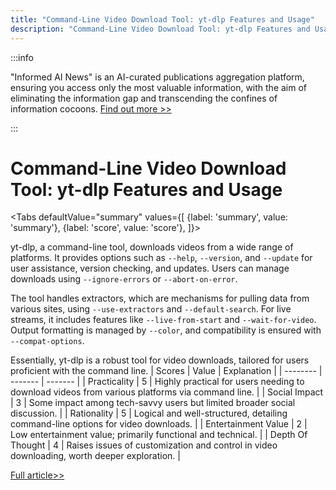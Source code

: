 ```yaml
---
title: "Command-Line Video Download Tool: yt-dlp Features and Usage"
description: "Command-Line Video Download Tool: yt-dlp Features and Usage"
---
```



:::info

"Informed AI News" is an AI-curated publications aggregation platform, ensuring you access only the most valuable information, with the aim of eliminating the information gap and transcending the confines of information cocoons.  [Find out more >>](/docs/guides)

:::

# Command-Line Video Download Tool: yt-dlp Features and Usage


<Tabs
	defaultValue="summary"
	values={[
	{label: 'summary', value: 'summary'},
	{label: 'score', value: 'score'},
]}>
<TabItem value="summary">


yt-dlp, a command-line tool, downloads videos from a wide range of platforms. It provides options such as `--help`, `--version`, and `--update` for user assistance, version checking, and updates. Users can manage downloads using `--ignore-errors` or `--abort-on-error`.

The tool handles extractors, which are mechanisms for pulling data from various sites, using `--use-extractors` and `--default-search`. For live streams, it includes features like `--live-from-start` and `--wait-for-video`. Output formatting is managed by `--color`, and compatibility is ensured with `--compat-options`.

Essentially, yt-dlp is a robust tool for video downloads, tailored for users proficient with the command line.
</TabItem>
<TabItem value="score">
	| Scores     | Value   | Explanation |
	| -------- | ------- | ------- |
	| Practicality  | 5    | Highly practical for users needing to download videos from various platforms via command line.    |
	| Social Impact | 3     | Some impact among tech-savvy users but limited broader social discussion.    |
	| Rationality    | 5    | Logical and well-structured, detailing command-line options for video downloads.    |
	| Entertainment Value    | 2    | Low entertainment value; primarily functional and technical.    |
	| Depth Of Thought    | 4    | Raises issues of customization and control in video downloading, worth deeper exploration.    |
</TabItem>
</Tabs>

[Full article>>](https://github.com/yt-dlp/yt-dlp)
